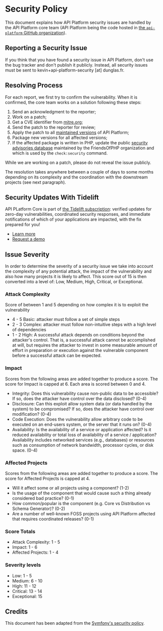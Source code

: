 # Security Policy

This document explains how API Platform security issues are handled by the API Platform core team (API Platform being the code hosted in [the `api-platform` GitHub organization](https://github.com/api-platform)).

## Reporting a Security Issue

If you think that you have found a security issue in API Platform, don't use the bug tracker and don't publish it publicly. Instead, all security issues must be sent to kevin+api-platform-security [at] dunglas.fr.

## Resolving Process

For each report, we first try to confirm the vulnerability. When it is confirmed, the core team works on a solution following these steps:

1. Send an acknowledgment to the reporter;
2. Work on a patch;
3. Get a CVE identifier from [mitre.org](https://cveform.mitre.org);
4. Send the patch to the reporter for review;
5. Apply the patch to all [maintained versions](releases.md) of API Platform;
6. Package new versions for all affected versions;
7. If the affected package is written in PHP, update the public [security advisories database](https://github.com/FriendsOfPHP/security-advisories) maintained by the FriendsOfPHP organization and which is used by the `check:security` command.

While we are working on a patch, please do not reveal the issue publicly.

The resolution takes anywhere between a couple of days to some months depending on its complexity and the coordination with the downstream projects (see next paragraph).

## Security Updates With Tidelift

API PLatform Core is part of [the Tidelift subscription](https://tidelift.com/subscription/pkg/packagist-api-platform-core?utm_source=packagist-api-platform-core&utm_medium=referral&utm_campaign=enterprise): verified updates for zero-day vulnerabilities, coordinated security responses, and immediate notifications of which of your applications are impacted, with the fix prepared for you!

-   [Learn more](https://tidelift.com/subscription/pkg/packagist-api-platform-core?utm_source=packagist-api-platform-core&utm_medium=referral&utm_campaign=enterprise)
-   [Request a demo](https://tidelift.com/subscription/request-a-demo?utm_source=packagist-api-platform-core&utm_medium=referral&utm_campaign=enterprise)

## Issue Severity

In order to determine the severity of a security issue we take into account the complexity of any potential attack, the impact of the vulnerability and also how many projects it is likely to affect. This score out of 15 is then converted into a level of: Low, Medium, High, Critical, or Exceptional.

### Attack Complexity

Score of between 1 and 5 depending on how complex it is to exploit the vulnerability

-   4 - 5 Basic: attacker must follow a set of simple steps
-   2 - 3 Complex: attacker must follow non-intuitive steps with a high level of dependencies
-   1 - 2 High: A successful attack depends on conditions beyond the attacker's control. That is, a successful attack cannot be accomplished at will, but requires the attacker to invest in some measurable amount of effort in preparation or execution against the vulnerable component before a successful attack can be expected.

### Impact

Scores from the following areas are added together to produce a score. The score for Impact is capped at 6. Each area is scored between 0 and 4.

-   Integrity: Does this vulnerability cause non-public data to be accessible? If so, does the attacker have control over the data disclosed? (0-4)
-   Disclosure: Can this exploit allow system data (or data handled by the system) to be compromised? If so, does the attacker have control over modification? (0-4)
-   Code Execution: Does the vulnerability allow arbitrary code to be executed on an end-users system, or the server that it runs on? (0-4)
-   Availability: Is the availability of a service or application affected? Is it reduced availability or total loss of availability of a service / application? Availability includes networked services (e.g., databases) or resources such as consumption of network bandwidth, processor cycles, or disk space. (0-4)

### Affected Projects

Scores from the following areas are added together to produce a score. The score for Affected Projects is capped at 4.

-   Will it affect some or all projects using a component? (1-2)
-   Is the usage of the component that would cause such a thing already considered bad practice? (0-1)
-   How common/popular is the component (e.g. Core vs Distribution vs Schema Generator)? (0-2)
-   Are a number of well-known FOSS projects using API Platform affected that requires coordinated releases? (0-1)

### Score Totals

-   Attack Complexity: 1 - 5
-   Impact: 1 - 6
-   Affected Projects: 1 - 4

### Severity levels

-   Low: 1 - 5
-   Medium: 6 - 10
-   High: 11 - 12
-   Critical: 13 - 14
-   Exceptional: 15

## Credits

This document has been adapted from the [Symfony's security policy](https://symfony.com/doc/current/contributing/code/security.html).
